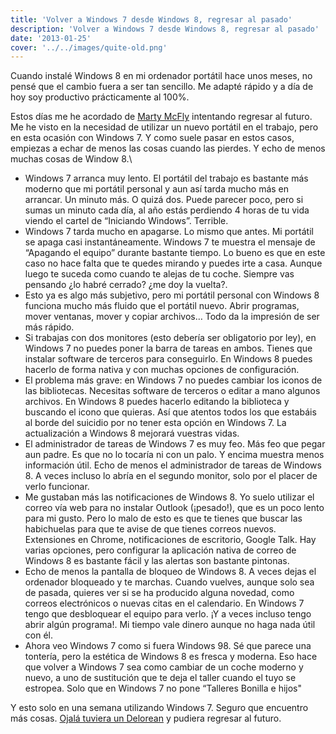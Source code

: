 ```yaml
---
title: 'Volver a Windows 7 desde Windows 8, regresar al pasado'
description: 'Volver a Windows 7 desde Windows 8, regresar al pasado'
date: '2013-01-25'
cover: '../../images/quite-old.png'
---
```


Cuando instalé Windows 8 en mi ordenador portátil hace unos
meses,
no pensé que el cambio fuera a ser tan sencillo. Me adapté rápido y a
día de hoy soy productivo prácticamente al 100%.

Estos días me he acordado de [Marty
McFly](https://www.google.es/url?sa=t&rct=j&q=&esrc=s&source=web&cd=1&cad=rja&ved=0CDIQFjAA&url=http%3A%2F%2Fes.wikipedia.org%2Fwiki%2FMarty_McFly&ei=LVICUaajNe_Z0QXv44GgDA&usg=AFQjCNHtLVxRCH5ArRlc2F33XTAcPiZz6Q&bvm=bv.41524429,d.d2k)
intentando regresar al futuro. Me he visto en la necesidad de utilizar
un nuevo portátil en el trabajo, pero en esta ocasión con Windows 7. Y
como suele pasar en estos casos, empiezas a echar de menos las cosas
cuando las pierdes. Y echo de menos muchas cosas de Window 8.\

-   Windows 7 arranca muy lento. El portátil del trabajo es bastante más
    moderno que mi portátil personal y aun así tarda mucho más en
    arrancar. Un minuto más. O quizá dos. Puede parecer poco, pero si
    sumas un minuto cada día, al año estás perdiendo 4 horas de tu vida
    viendo el cartel de “Iniciando Windows”. Terrible. 
-   Windows 7 tarda mucho en apagarse. Lo mismo que antes. Mi portátil
    se apaga casi instantáneamente. Windows 7 te muestra el mensaje de
    “Apagando el equipo” durante bastante tiempo. Lo bueno es que en
    este caso no hace falta que te quedes mirando y puedes irte a casa.
    Aunque luego te suceda como cuando te alejas de tu coche. Siempre
    vas pensando ¿lo habré cerrado? ¿me doy la vuelta?. 
-   Esto ya es algo más subjetivo, pero mi portátil personal con Windows
    8 funciona mucho más fluido que el portátil nuevo. Abrir programas,
    mover ventanas, mover y copiar archivos… Todo da la impresión de ser
    más rápido.
-   Si trabajas con dos monitores (esto debería ser obligatorio por
    ley), en Windows 7 no puedes poner la barra de tareas en ambos.
    Tienes que instalar software de terceros para conseguirlo. En
    Windows 8 puedes hacerlo de forma nativa y con muchas opciones de
    configuración. 
-   El problema más grave: en Windows 7 no puedes cambiar los iconos de
    las bibliotecas. Necesitas software de terceros o editar a mano
    algunos archivos. En Windows 8 puedes hacerlo editando la biblioteca
    y buscando el icono que quieras. Así que atentos todos los que
    estabáis al borde del suicidio por no tener esta opción en Windows
    7. La actualización a Windows 8 mejorará vuestras vidas. 
-   El administrador de tareas de Windows 7 es muy feo. Más feo que
    pegar aun padre. Es que no lo tocaría ni con un palo. Y encima
    muestra menos información útil. Echo de menos el administrador de
    tareas de Windows 8. A veces incluso lo abría en el segundo monitor,
    solo por el placer de verlo funcionar. 
-   Me gustaban más las notificaciones de Windows 8. Yo suelo utilizar
    el correo vía web para no instalar Outlook (¡pesado!), que es un
    poco lento para mi gusto. Pero lo malo de esto es que te tienes que
    buscar las habichuelas para que te avise de que tienes correos
    nuevos. Extensiones en Chrome, notificaciones de escritorio, Google
    Talk. Hay varias opciones, pero configurar la aplicación nativa de
    correo de Windows 8 es bastante fácil y las alertas son bastante
    pintonas. 
-   Echo de menos la pantalla de bloqueo de Windows 8. A veces dejas el
    ordenador bloqueado y te marchas. Cuando vuelves, aunque solo sea de
    pasada, quieres ver si se ha producido alguna novedad, como correos
    electrónicos o nuevas citas en el calendario. En Windows 7 tengo que
    desbloquear el equipo para verlo. ¡Y a veces incluso tengo abrir
    algún programa!. Mi tiempo vale dinero aunque no haga nada útil con
    él. 
-   Ahora veo Windows 7 como si fuera Windows 98. Sé que parece una
    tontería, pero la estética de Windows 8 es fresca y moderna. Eso
    hace que volver a Windows 7 sea como cambiar de un coche moderno y
    nuevo, a uno de sustitución que te deja el taller cuando el tuyo se
    estropea. Solo que en Windows 7 no pone “Talleres Bonilla e hijos" 

Y esto solo en una semana utilizando Windows 7. Seguro que encuentro más
cosas. [Ojalá tuviera un
Delorean](https://www.google.es/url?sa=t&rct=j&q=&esrc=s&source=web&cd=2&cad=rja&sqi=2&ved=0CD0QFjAB&url=http%3A%2F%2Fes.wikipedia.org%2Fwiki%2FDeLorean_DMC-12&ei=61MCUaTUMqbs0gXF74DoDg&usg=AFQjCNF0NhCPUlONrP92YksBY24GNpNWTg&bvm=bv.41524429,d.d2k)
y pudiera regresar al futuro.